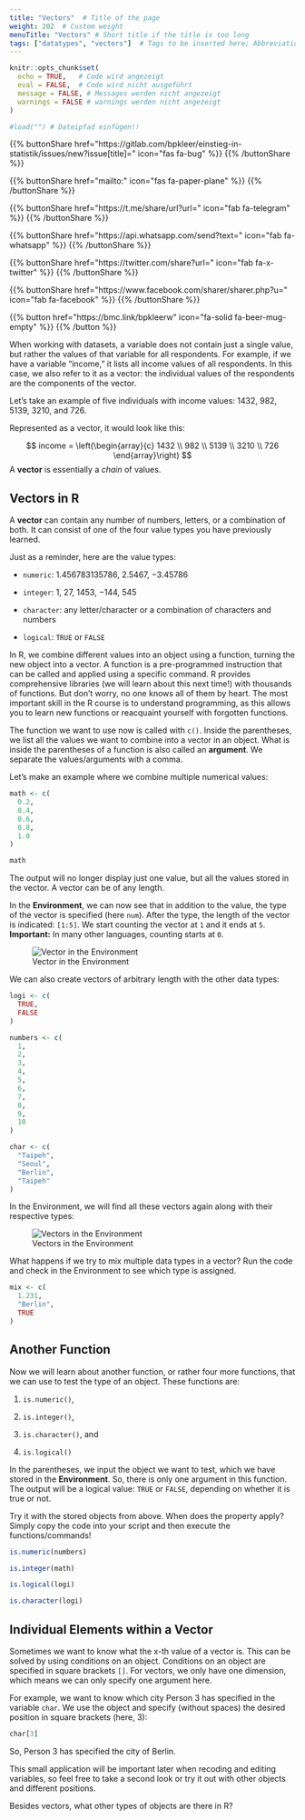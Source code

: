 ```yaml
---
title: "Vectors"  # Title of the page
weight: 202  # Custom weight
menuTitle: "Vectors" # Short title if the title is too long
tags: ["datatypes", "vectors"]  # Tags to be inserted here; Abbreviation of what happens on the page
---
```


```r
knitr::opts_chunk$set(
  echo = TRUE,   # Code wird angezeigt
  eval = FALSE,  # Code wird nicht ausgeführt
  message = FALSE, # Messages werden nicht angezeigt
  warnings = FALSE # warnings werden nicht angezeigt
)

#load("") # Dateipfad einfügen!!
```

{{% buttonShare href=\"https\:\/\/gitlab.com\/bpkleer\/einstieg-in-statistik\/issues\/new?issue[title]=\" icon=\"fas fa-bug\" %}} {{% /buttonShare %}} 

{{% buttonShare href=\"mailto\:\" icon=\"fas fa-paper-plane\" %}} {{% /buttonShare %}}

{{% buttonShare href=\"https\:\/\/t.me\/share\/url?url=\" icon=\"fab fa-telegram\" %}} {{% /buttonShare %}}

{{% buttonShare href=\"https\:\/\/api.whatsapp.com\/send?text=\" icon=\"fab fa-whatsapp\" %}} {{% /buttonShare %}}

{{% buttonShare href=\"https\:\/\/twitter.com\/share?url=\" icon=\"fab fa-x-twitter\" %}} {{% /buttonShare %}}

{{% buttonShare href=\"https\:\/\/www.facebook.com\/sharer\/sharer.php?u=\" icon=\"fab fa-facebook\" %}} {{% /buttonShare %}}

{{% button href=\"https\:\/\/bmc.link\/bpkleerw\" icon=\"fa-solid fa-beer-mug-empty\" %}} {{% /button %}}

When working with datasets, a variable does not contain just a single value, but rather the values of that variable for all respondents. For example, if we have a variable "income," it lists all income values of all respondents. In this case, we also refer to it as a vector: the individual values of the respondents are the components of the vector.

Let's take an example of five individuals with income values: $1432$, $982$, $5139$, $3210$, and $726$.

Represented as a vector, it would look like this:

$$ income = \left(\begin{array}{c} 1432 \\ 982 \\ 5139 \\ 3210 \\ 726 \end{array}\right) $$
A **vector** is essentially a *chain* of values.

## Vectors in R
A **vector** can contain any number of numbers, letters, or a combination of both. It can consist of one of the four value types you have previously learned.

Just as a reminder, here are the value types:

- `numeric`: $1.456783135786$, $2.5467$, $-3.45786$

- `integer`: $1$, $27$, $1453$, $-144$, $545$

- `character`: any letter/character or a combination of characters and numbers

- `logical`: `TRUE` or `FALSE`

In R, we combine different values into an object using a function, turning the new object into a vector. A function is a pre-programmed instruction that can be called and applied using a specific command. R provides comprehensive libraries (we will learn about this next time!) with thousands of functions. But don't worry, no one knows all of them by heart. The most important skill in the R course is to understand programming, as this allows you to learn new functions or reacquaint yourself with forgotten functions.

The function we want to use now is called with `c()`. Inside the parentheses, we list all the values we want to combine into a vector in an object. What is inside the parentheses of a function is also called an **argument**. We separate the values/arguments with a comma.

Let's make an example where we combine multiple numerical values:

```r
math <- c(
  0.2, 
  0.4, 
  0.6, 
  0.8, 
  1.0
)

math
```

The output will no longer display just one value, but all the values stored in the vector. A vector can be of any length.

In the **Environment**, we can now see that in addition to the value, the type of the vector is specified (here `num`). After the type, the length of the vector is indicated: `[1:5]`. We start counting the vector at `1` and it ends at `5`. **Important:** In many other languages, counting starts at `0`.

![Vector in the Environment](../img/vektor1.en.png)

We can also create vectors of arbitrary length with the other data types:
```r
logi <- c(
  TRUE, 
  FALSE
)

numbers <- c(
  1,
  2, 
  3, 
  4, 
  5, 
  6, 
  7, 
  8, 
  9, 
  10
)

char <- c(
  "Taipeh", 
  "Seoul",
  "Berlin",
  "Taipeh"
)
```

In the Environment, we will find all these vectors again along with their respective types:

![Vectors in the Environment](../img/vektor2.en.png)

What happens if we try to mix multiple data types in a vector? Run the code and check in the Environment to see which type is assigned.

```r
mix <- c(
  1.231, 
  "Berlin",
  TRUE
)

```


## Another Function
Now we will learn about another function, or rather four more functions, that we can use to test the type of an object. These functions are:

1. `is.numeric()`, 

1. `is.integer()`,

1. `is.character()`, and 

1. `is.logical()`

In the parentheses, we input the object we want to test, which we have stored in the **Environment**. So, there is only one argument in this function. The output will be a logical value: `TRUE` or `FALSE`, depending on whether it is true or not. 

Try it with the stored objects from above. When does the property apply? Simply copy the code into your script and then execute the functions/commands!
```r
is.numeric(numbers)

is.integer(math)

is.logical(logi)

is.character(logi)
```

## Individual Elements within a Vector
Sometimes we want to know what the x-th value of a vector is. This can be solved by using conditions on an object. Conditions on an object are specified in square brackets `[]`. For vectors, we only have one dimension, which means we can only specify one argument here. 

For example, we want to know which city Person $3$ has specified in the variable `char`. We use the object and specify (without spaces) the desired position in square brackets (here, $3$):
```r
char[3]
```
So, Person $3$ has specified the city of Berlin.

This small application will be important later when recoding and editing variables, so feel free to take a second look or try it out with other objects and different positions. 

Besides vectors, what other types of objects are there in R?
